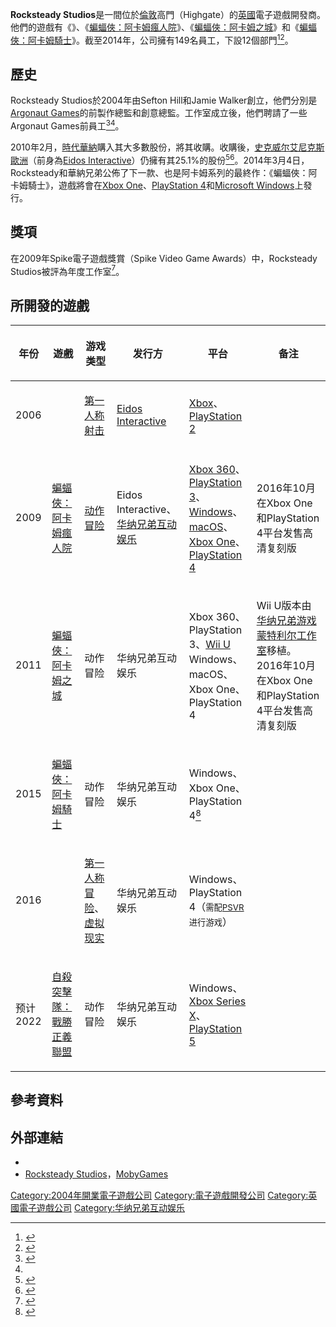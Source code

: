 {{NoteTA
| G1 = Games
| 1 = zh-cn:阿卡姆; zh-tw:阿卡漢; 
| 2 = zh-cn:阿卡姆之城; zh-tw:阿卡漢城市;
}}
{{Infobox company
| name = Rocksteady Studios
| logo = [[File:Rocksteady_studio_logo.png|220px]]
| caption = 
| type = 華納兄弟互動娛樂的[[子公司|子公司]]
| founder = Sefton Hill和Jamie Walker
| foundation = {{Start date and age|df=yes|2004|11|08}}
| location = [[英國|英國]][[倫敦|倫敦]][[肯蒂什鎮|肯蒂什鎮]]
| key_people = Sefton Hill、Jamie Walker和Nathan Burlow
| industry = [[電子遊戲產業|電子遊戲產業]]
| products = {{le|混沌都市：骚乱回应|Urban Chaos: Riot Response}}<br>[[蝙蝠俠：阿卡姆|蝙蝠俠：阿卡姆]]系列（除《[[蝙蝠俠：阿卡姆起源|起源]]》外的作品）
| owner = [[華納媒體|華納媒體]]
| num_employees = 243<ref name="Rocksteady_Stats"/>
| parent = [[華納兄弟互動娛樂|華納兄弟互動娛樂]]
| homepage = {{URL|http://www.rocksteadyltd.com/}}
}}
'''Rocksteady Studios'''是一間位於[[倫敦|倫敦]]高門（Highgate）的[[英國|英國]]電子遊戲開發商。他們的遊戲有《{{le|混沌都市：骚乱回应|Urban Chaos: Riot Response}}》、《[[蝙蝠俠：阿卡姆瘋人院|蝙蝠俠：阿卡姆瘋人院]]》、《[[蝙蝠俠：阿卡姆之城|蝙蝠俠：阿卡姆之城]]》和《[[蝙蝠俠：阿卡姆騎士|蝙蝠俠：阿卡姆騎士]]》。截至2014年，公司擁有149名員工，下設12個部門<ref name="Rocksteady_Stats">{{cite web |url=http://rocksteadyltd.com/#stats |title=Rocksteady Welcome to Rocksteady Studios |publisher=Rocksteady Studios |accessdate=2014-07-12 |language=en |archive-date=2014-01-04 |archive-url=https://web.archive.org/web/20140104121932/http://rocksteadyltd.com/#stats |dead-url=yes }}</ref><ref name="IGN">{{cite web |url=http://www.ign.com/companies/rocksteady-studios |title=Rocksteady Studios Games |website= |publisher=IGN |accessdate=2014-07-12 |language=en |deadurl=yes |archiveurl=https://web.archive.org/web/20140809085536/http://www.ign.com/companies/rocksteady-studios |archivedate=2014-08-09 }}</ref>。

== 歷史 ==
Rocksteady Studios於2004年由Sefton Hill和Jamie Walker創立，他們分別是[[Argonaut_Games|Argonaut Games]]的前製作總監和創意總監。工作室成立後，他們聘請了一些Argonaut Games前員工<ref>{{cite web|url=http://www.gamesindustry.biz/articles/roll-call-back-on-track-as-sci-funds-new-development-studio|title=SCi funds new development studio|last=Fahey|first=Rob|publisher=[[Eurogamer#GamesIndustry.biz|GamesIndustry.biz]]|date=2005-01-17|accessdate=2008-07-22|archive-date=2012-07-14|archive-url=https://www.webcitation.org/699xXzrZO?url=http://www.gamesindustry.biz/articles/roll-call-back-on-track-as-sci-funds-new-development-studio|dead-url=no}}</ref><ref name="IGN"/>。

2010年2月，[[時代華納|時代華納]]購入其大多數股份，將其收購。收購後，[[史克威尔艾尼克斯歐洲|史克威尔艾尼克斯歐洲]]（前身為[[Eidos_Interactive|Eidos Interactive]]）仍擁有其25.1%的股份<ref>{{cite web|url=http://kotaku.com/5477933/warner-buys-batman-arkham-asylum-devs|title=Warner Buys Batman: Arkham Asylum Devs|last=Plunkett|first=Luke|publisher=[[Kotaku|Kotaku]]|date=2010-02-23|accessdate=2012-09-04|archive-date=2012-07-14|archive-url=https://www.webcitation.org/699xYtSUO?url=http://kotaku.com/5477933/warner-buys-batman-arkham-asylum-devs|dead-url=no}}</ref><ref>{{cite news |author=Ludwig Kietzmann |title=Warner Bros. acquires Batman dev Rocksteady Studios |url=http://www.joystiq.com/2010/02/23/warner-bros-acquires-majority-stake-in-rocksteady-studios/ |publisher=Joystiq |date=2010-02-23 |accessdate=2014-07-12 |language=en |archive-url=https://web.archive.org/web/20140714201751/http://www.joystiq.com/2010/02/23/warner-bros-acquires-majority-stake-in-rocksteady-studios/ |archive-date=2014-07-14 |dead-url=yes }}</ref>。2014年3月4日，Rocksteady和華納兄弟公佈了下一款、也是阿卡姆系列的最終作：《蝙蝠俠：阿卡姆騎士》，遊戲將會在[[Xbox_One|Xbox One]]、[[PlayStation_4|PlayStation 4]]和[[Microsoft_Windows|Microsoft Windows]]上發行。

== 獎項 ==
在2009年Spike電子遊戲獎賞（Spike Video Game Awards）中，Rocksteady Studios被評為年度工作室<ref>{{cite web|url=http://www.prnewswire.com/news-releases/spike-tv-announces-2009-video-game-awards-winners-79149557.html|title=Spike TV Announces 2009 Video Game Awards Winners|publisher=[[PR_Newswire|PR Newswire]]|accessdate=2012-02-21|archive-url=https://web.archive.org/web/20121008180818/http://www.prnewswire.com/news-releases/spike-tv-announces-2009-video-game-awards-winners-79149557.html|archive-date=2012-10-08|dead-url=yes}}</ref>。

== 所開發的遊戲 ==
{| class="wikitable"
! 年份
! 遊戲
! 游戏类型
! 发行方
! 平台
! 备注
|-
| 2006
| {{le|混沌都市：骚乱回应|Urban Chaos: Riot Response}}
| [[第一人称射击游戏|第一人称射击]]
| [[Eidos_Interactive|Eidos Interactive]]
| [[Xbox_(游戏机)|Xbox]]、[[PlayStation_2|PlayStation 2]]
| 
|-
| 2009
| [[蝙蝠俠：阿卡姆瘋人院|蝙蝠俠：阿卡姆瘋人院]]
| [[动作冒险游戏|动作冒险]]
| Eidos Interactive、[[华纳兄弟互动娱乐|华纳兄弟互动娱乐]]
| [[Xbox_360|Xbox 360]]、[[PlayStation_3|PlayStation 3]]、<br>[[Windows|Windows]]、[[macOS|macOS]]、<br>[[Xbox_One|Xbox One]]、[[PlayStation_4|PlayStation 4]]
| 2016年10月在Xbox One和PlayStation 4平台发售高清复刻版
|-
| 2011
| [[蝙蝠俠：阿卡姆之城|蝙蝠俠：阿卡姆之城]]
| 动作冒险
| 华纳兄弟互动娱乐
| Xbox 360、PlayStation 3、[[Wii_U|Wii U]]<br>Windows、macOS、<br>Xbox One、PlayStation 4
| Wii U版本由[[华纳兄弟游戏蒙特利尔工作室|华纳兄弟游戏蒙特利尔工作室]]移植。2016年10月在Xbox One和PlayStation 4平台发售高清复刻版
|-
| 2015
| [[蝙蝠俠：阿卡姆騎士|蝙蝠俠：阿卡姆騎士]]
| 动作冒险
| 华纳兄弟互动娱乐
| Windows、Xbox One、PlayStation 4<ref name="Knight_NG">{{cite news |author=David Scammell |title=Batman: Arkham Knight isn't coming to Xbox 360 or PS3, Rocksteady confirms |url=http://www.videogamer.com/ps4/batman_arkham_knight/news/batman_arkham_knight_isnt_coming_to_xbox_360_or_ps3_rocksteady_confirms.html |publisher=videogamer.com |date=2014-04 |accessdate=2014-07-12 |language=en |archive-date=2016-09-03 |archive-url=https://web.archive.org/web/20160903133926/http://www.videogamer.com/ps4/batman_arkham_knight/news/batman_arkham_knight_isnt_coming_to_xbox_360_or_ps3_rocksteady_confirms.html |dead-url=no }}</ref>
|
|-
| 2016
| {{le|蝙蝠侠：阿卡姆VR|Batman: Arkham VR}}
| [[第一人称冒险游戏|第一人称冒险]]、[[虚拟现实|虚拟现实]]
| 华纳兄弟互动娱乐
| Windows、PlayStation 4（<small>需配[[PlayStation_VR|PSVR]]进行游戏</small>）
| 
|-
| 预计2022
| [[自殺突擊隊：戰勝正義聯盟|自殺突擊隊：戰勝正義聯盟]]
| 动作冒险
| 华纳兄弟互动娱乐
| Windows、[[Xbox_Series_X|Xbox Series X]]、[[PlayStation_5|PlayStation 5]]
|
|}

== 參考資料 ==
{{Reflist}}

== 外部連結 ==
* {{Official|http://www.rocksteadyltd.com/}}{{en}}
* [http://www.mobygames.com/company/rocksteady-studios-ltd Rocksteady Studios]{{Wayback|url=http://www.mobygames.com/company/rocksteady-studios-ltd |date=20140723052558 }}，[[MobyGames|MobyGames]]

{{華納兄弟}}
{{時代華納}}
{{Authority control}}
{{DEFAULTSORT:Rocksteady Studios}}
[[Category:2004年開業電子遊戲公司|Category:2004年開業電子遊戲公司]]
[[Category:電子遊戲開發公司|Category:電子遊戲開發公司]]
[[Category:英國電子遊戲公司|Category:英國電子遊戲公司]]
[[Category:华纳兄弟互动娱乐|Category:华纳兄弟互动娱乐]]